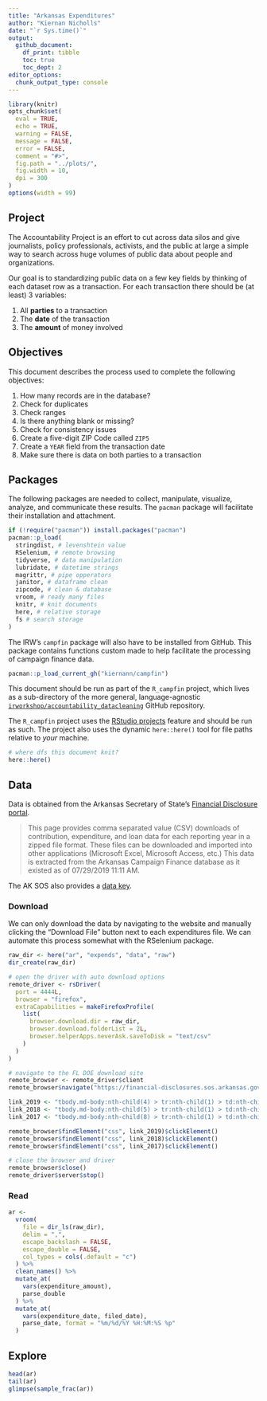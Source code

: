 ```yaml
---
title: "Arkansas Expenditures"
author: "Kiernan Nicholls"
date: "`r Sys.time()`"
output:
  github_document: 
    df_print: tibble
    toc: true
    toc_dept: 2
editor_options: 
  chunk_output_type: console
---
```


```r
library(knitr)
opts_chunk$set(
  eval = TRUE,
  echo = TRUE,
  warning = FALSE,
  message = FALSE,
  error = FALSE,
  comment = "#>",
  fig.path = "../plots/",
  fig.width = 10,
  dpi = 300
)
options(width = 99)
```

## Project

The Accountability Project is an effort to cut across data silos and give journalists, policy
professionals, activists, and the public at large a simple way to search across huge volumes of
public data about people and organizations.

Our goal is to standardizing public data on a few key fields by thinking of each dataset row as a
transaction. For each transaction there should be (at least) 3 variables:

1. All **parties** to a transaction
2. The **date** of the transaction
3. The **amount** of money involved

## Objectives

This document describes the process used to complete the following objectives:

1. How many records are in the database?
1. Check for duplicates
1. Check ranges
1. Is there anything blank or missing?
1. Check for consistency issues
1. Create a five-digit ZIP Code called `ZIP5`
1. Create a `YEAR` field from the transaction date
1. Make sure there is data on both parties to a transaction

## Packages

The following packages are needed to collect, manipulate, visualize, analyze, and communicate
these results. The `pacman` package will facilitate their installation and attachment.

```r
if (!require("pacman")) install.packages("pacman")
pacman::p_load(
  stringdist, # levenshtein value
  RSelenium, # remote browsing
  tidyverse, # data manipulation
  lubridate, # datetime strings
  magrittr, # pipe opperators
  janitor, # dataframe clean
  zipcode, # clean & database
  vroom, # ready many files
  knitr, # knit documents
  here, # relative storage
  fs # search storage 
)
```

The IRW's `campfin` package will also have to be installed from GitHub. This package contains
functions custom made to help facilitate the processing of campaign finance data.

```r
pacman::p_load_current_gh("kiernann/campfin")
```

This document should be run as part of the `R_campfin` project, which lives as a sub-directory of
the more general, language-agnostic [`irworkshop/accountability_datacleaning`][01] GitHub
repository.

The `R_campfin` project uses the [RStudio projects][02] feature and should be run as such. The
project also uses the dynamic `here::here()` tool for file paths relative to _your_ machine.

```r
# where dfs this document knit?
here::here()
```

[01]: https://github.com/irworkshop/accountability_datacleaning "TAP repo"
[02]: https://support.rstudio.com/hc/en-us/articles/200526207-Using-Projects "Rproj"

## Data

Data is obtained from the Arkansas Secretary of State's [Financial Disclosure portal][03].

> This page provides comma separated value (CSV) downloads of contribution, expenditure, and loan
data for each reporting year in a zipped file format. These files can be downloaded and imported
into other applications (Microsoft Excel, Microsoft Access, etc.) This data is extracted from the
Arkansas Campaign Finance database as it existed as of 07/29/2019 11:11 AM.

The AK SOS also provides a [data key][04].

[03]: https://financial-disclosures.sos.arkansas.gov/index.html#/dataDownload
[04]: https://financial-disclosures.sos.arkansas.gov//CFISAR_Service/Template/KeyDownloads/Expenditures,%20Debts,%20and%20Payments%20to%20Workers%20File%20Layout%20Key.pdf

### Download

We can only download the data by navigating to the website and manually clicking the "Download
File" button next to each expenditures file. We can automate this process somewhat with the 
RSelenium package.

```r
raw_dir <- here("ar", "expends", "data", "raw")
dir_create(raw_dir)
```

```r
# open the driver with auto download options
remote_driver <- rsDriver(
  port = 4444L,
  browser = "firefox",
  extraCapabilities = makeFirefoxProfile(
    list(
      browser.download.dir = raw_dir,
      browser.download.folderList = 2L,
      browser.helperApps.neverAsk.saveToDisk = "text/csv"
    )
  )
)

# navigate to the FL DOE download site
remote_browser <- remote_driver$client
remote_browser$navigate("https://financial-disclosures.sos.arkansas.gov/index.html#/dataDownload")

link_2019 <- "tbody.md-body:nth-child(4) > tr:nth-child(1) > td:nth-child(3) > a:nth-child(1)"
link_2018 <- "tbody.md-body:nth-child(5) > tr:nth-child(1) > td:nth-child(3) > a:nth-child(1)"
link_2017 <- "tbody.md-body:nth-child(8) > tr:nth-child(1) > td:nth-child(3) > a:nth-child(1)"

remote_browser$findElement("css", link_2019)$clickElement()
remote_browser$findElement("css", link_2018)$clickElement()
remote_browser$findElement("css", link_2017)$clickElement()

# close the browser and driver
remote_browser$close()
remote_driver$server$stop()
```

### Read

```r
ar <- 
  vroom(
    file = dir_ls(raw_dir),
    delim = ",",
    escape_backslash = FALSE,
    escape_double = FALSE,
    col_types = cols(.default = "c")
  ) %>% 
  clean_names() %>%
  mutate_at(
    vars(expenditure_amount), 
    parse_double
  ) %>% 
  mutate_at(
    vars(expenditure_date, filed_date),
    parse_date, format = "%m/%d/%Y %H:%M:%S %p"
  )
```

## Explore

```r
head(ar)
tail(ar)
glimpse(sample_frac(ar))
```

